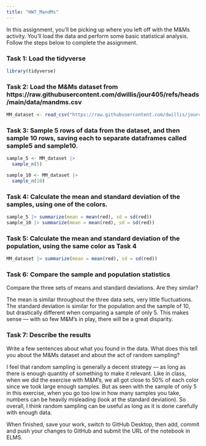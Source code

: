 ```yaml
---
title: "HW7_MandMs"
---
```


In this assignment, you'll be picking up where you left off with the M&Ms activity. You'll load the data and perform some basic statistical analysis. Follow the steps below to complete the assignment.

### Task 1: Load the tidyverse

```r
library(tidyverse)
```

### Task 2: Load the M&Ms dataset from https://raw.githubusercontent.com/dwillis/jour405/refs/heads/main/data/mandms.csv

```r
MM_dataset <- read_csv("https://raw.githubusercontent.com/dwillis/jour405/refs/heads/main/data/mandms.csv")
```

### Task 3: Sample 5 rows of data from the dataset, and then sample 10 rows, saving each to separate dataframes called sample5 and sample10.

```r
sample_5 <- MM_dataset |> 
  sample_n(5)

sample_10 <- MM_dataset |> 
  sample_n(10)
```


### Task 4: Calculate the mean and standard deviation of the samples, using one of the colors.

```r
sample_5 |> summarize(mean = mean(red), sd = sd(red))
sample_10 |> summarize(mean = mean(red), sd = sd(red))
```

### Task 5: Calculate the mean and standard deviation of the population, using the same color as Task 4

```r
MM_dataset |> summarize(mean = mean(red), sd = sd(red))
```


### Task 6: Compare the sample and population statistics

Compare the three sets of means and standard deviations. Are they similar?

The mean is similar throughout the three data sets, very little fluctuations. The standard deviation is similar for the population and the sample of 10, but drastically different when comparing a sample of only 5. This makes sense — with so few M&M's in play, there will be a great disparity.

### Task 7: Describe the results

Write a few sentences about what you found in the data. What does this tell you about the M&Ms dataset and about the act of random sampling?

I feel that random sampling is generally a decent strategy — as long as there is enough quantity of something to make it relevant. Like in class, when we did the exercise with M&M's, we all got close to 50% of each color since we took large enough samples. But as seen with the sample of only 5 in this exercise, when you go too low in how many samples you take, numbers can be heavily misleading (look at the standard deviation). So overall, I think random sampling can be useful as long as it is done carefully with enough data.


When finished, save your work, switch to GitHub Desktop, then add, commit and push your changes to GitHub and submit the URL of the notebook in ELMS.
